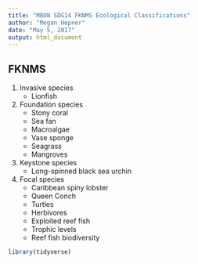 ```yaml
---
title: "MBON SDG14 FKNMS Ecological Classifications"
author: "Megan Hepner"
date: "May 5, 2017"
output: html_document
---
```


## FKNMS 

1. Invasive species
    + Lionfish
1. Foundation species 
    + Stony coral
    + Sea fan
    + Macroalgae
    + Vase sponge 
    + Seagrass 
    + Mangroves 
1. Keystone species 
    + Long-spinned black sea urchin
1. Focal species 
    + Caribbean spiny lobster
    + Queen Conch
    + Turtles 
    + Herbivores 
    + Exploited reef fish 
    + Trophic levels 
    + Reef fish biodiversity 
    
```r

library(tidyverse)

```

```r

```

```r

```

```r

```

```r

```